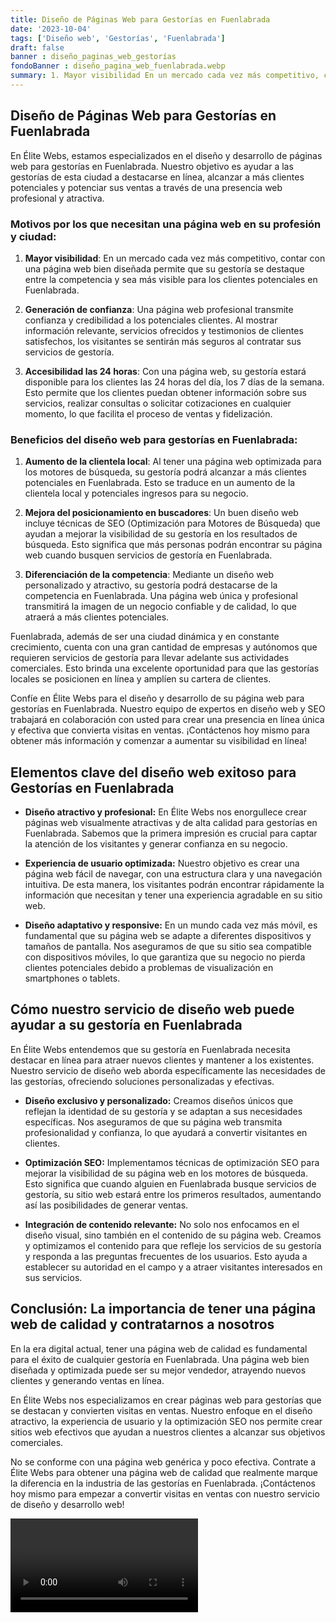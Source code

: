 ```yaml
---
title: Diseño de Páginas Web para Gestorías en Fuenlabrada
date: '2023-10-04'
tags: ['Diseño web', 'Gestorías', 'Fuenlabrada']
draft: false
banner : diseño_paginas_web_gestorías
fondoBanner : diseño_pagina_web_fuenlabrada.webp
summary: 1. Mayor visibilidad En un mercado cada vez más competitivo, contar con una página web bien diseñada permite que su gestoría se destaque entre la competencia y sea más visible para los clientes potenciales en Fuenlabrada.
---
```


## Diseño de Páginas Web para Gestorías en Fuenlabrada
En Élite Webs, estamos especializados en el diseño y desarrollo de páginas web para gestorías en Fuenlabrada. Nuestro objetivo es ayudar a las gestorías de esta ciudad a destacarse en línea, alcanzar a más clientes potenciales y potenciar sus ventas a través de una presencia web profesional y atractiva.

### Motivos por los que necesitan una página web en su profesión y ciudad:

1. **Mayor visibilidad**: En un mercado cada vez más competitivo, contar con una página web bien diseñada permite que su gestoría se destaque entre la competencia y sea más visible para los clientes potenciales en Fuenlabrada.

2. **Generación de confianza**: Una página web profesional transmite confianza y credibilidad a los potenciales clientes. Al mostrar información relevante, servicios ofrecidos y testimonios de clientes satisfechos, los visitantes se sentirán más seguros al contratar sus servicios de gestoría.

3. **Accesibilidad las 24 horas**: Con una página web, su gestoría estará disponible para los clientes las 24 horas del día, los 7 días de la semana. Esto permite que los clientes puedan obtener información sobre sus servicios, realizar consultas o solicitar cotizaciones en cualquier momento, lo que facilita el proceso de ventas y fidelización.

### Beneficios del diseño web para gestorías en Fuenlabrada:

1. **Aumento de la clientela local**: Al tener una página web optimizada para los motores de búsqueda, su gestoría podrá alcanzar a más clientes potenciales en Fuenlabrada. Esto se traduce en un aumento de la clientela local y potenciales ingresos para su negocio.

2. **Mejora del posicionamiento en buscadores**: Un buen diseño web incluye técnicas de SEO (Optimización para Motores de Búsqueda) que ayudan a mejorar la visibilidad de su gestoría en los resultados de búsqueda. Esto significa que más personas podrán encontrar su página web cuando busquen servicios de gestoría en Fuenlabrada.

3. **Diferenciación de la competencia**: Mediante un diseño web personalizado y atractivo, su gestoría podrá destacarse de la competencia en Fuenlabrada. Una página web única y profesional transmitirá la imagen de un negocio confiable y de calidad, lo que atraerá a más clientes potenciales.

Fuenlabrada, además de ser una ciudad dinámica y en constante crecimiento, cuenta con una gran cantidad de empresas y autónomos que requieren servicios de gestoría para llevar adelante sus actividades comerciales. Esto brinda una excelente oportunidad para que las gestorías locales se posicionen en línea y amplíen su cartera de clientes.

Confíe en Élite Webs para el diseño y desarrollo de su página web para gestorías en Fuenlabrada. Nuestro equipo de expertos en diseño web y SEO trabajará en colaboración con usted para crear una presencia en línea única y efectiva que convierta visitas en ventas. ¡Contáctenos hoy mismo para obtener más información y comenzar a aumentar su visibilidad en línea!

<GifSeo />

<Cta />

## Elementos clave del diseño web exitoso para Gestorías en Fuenlabrada

- **Diseño atractivo y profesional:** En Élite Webs nos enorgullece crear páginas web visualmente atractivas y de alta calidad para gestorías en Fuenlabrada. Sabemos que la primera impresión es crucial para captar la atención de los visitantes y generar confianza en su negocio.

- **Experiencia de usuario optimizada:** Nuestro objetivo es crear una página web fácil de navegar, con una estructura clara y una navegación intuitiva. De esta manera, los visitantes podrán encontrar rápidamente la información que necesitan y tener una experiencia agradable en su sitio web.

- **Diseño adaptativo y responsive:** En un mundo cada vez más móvil, es fundamental que su página web se adapte a diferentes dispositivos y tamaños de pantalla. Nos aseguramos de que su sitio sea compatible con dispositivos móviles, lo que garantiza que su negocio no pierda clientes potenciales debido a problemas de visualización en smartphones o tablets.

## Cómo nuestro servicio de diseño web puede ayudar a su gestoría en Fuenlabrada

En Élite Webs entendemos que su gestoría en Fuenlabrada necesita destacar en línea para atraer nuevos clientes y mantener a los existentes. Nuestro servicio de diseño web aborda específicamente las necesidades de las gestorías, ofreciendo soluciones personalizadas y efectivas.

- **Diseño exclusivo y personalizado:** Creamos diseños únicos que reflejan la identidad de su gestoría y se adaptan a sus necesidades específicas. Nos aseguramos de que su página web transmita profesionalidad y confianza, lo que ayudará a convertir visitantes en clientes.

- **Optimización SEO:** Implementamos técnicas de optimización SEO para mejorar la visibilidad de su página web en los motores de búsqueda. Esto significa que cuando alguien en Fuenlabrada busque servicios de gestoría, su sitio web estará entre los primeros resultados, aumentando así las posibilidades de generar ventas.

- **Integración de contenido relevante:** No solo nos enfocamos en el diseño visual, sino también en el contenido de su página web. Creamos y optimizamos el contenido para que refleje los servicios de su gestoría y responda a las preguntas frecuentes de los usuarios. Esto ayuda a establecer su autoridad en el campo y a atraer visitantes interesados en sus servicios.

## Conclusión: La importancia de tener una página web de calidad y contratarnos a nosotros

En la era digital actual, tener una página web de calidad es fundamental para el éxito de cualquier gestoría en Fuenlabrada. Una página web bien diseñada y optimizada puede ser su mejor vendedor, atrayendo nuevos clientes y generando ventas en línea.

En Élite Webs nos especializamos en crear páginas web para gestorías que se destacan y convierten visitas en ventas. Nuestro enfoque en el diseño atractivo, la experiencia de usuario y la optimización SEO nos permite crear sitios web efectivos que ayudan a nuestros clientes a alcanzar sus objetivos comerciales.

No se conforme con una página web genérica y poco efectiva. Contrate a Élite Webs para obtener una página web de calidad que realmente marque la diferencia en la industria de las gestorías en Fuenlabrada. ¡Contáctenos hoy mismo para empezar a convertir visitas en ventas con nuestro servicio de diseño y desarrollo web!

<Video />

<CtaBot job='Gestorías' city='Fuenlabrada'/>

<Gmaps query='Fuenlabrada+españa+maps' />